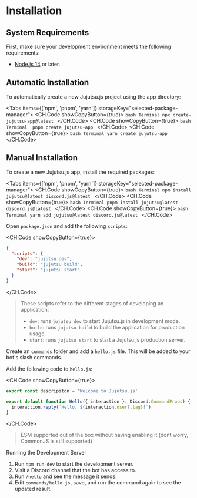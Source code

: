 
# Installation

## System Requirements

First, make sure your development environment meets the following requirements:

- [Node.js 14](https://nodejs.org/) or later.

## Automatic Installation

To automatically create a new Jujutsu.js project using the app directory:

<Tabs items={['npm', 'pnpm', 'yarn']} storageKey="selected-package-manager">
  <Tab>
    <CH.Code showCopyButton={true}>
    ```bash Terminal
    npx create-jujutsu-app@latest
    ```
    </CH.Code>
  </Tab>
  <Tab>
    <CH.Code showCopyButton={true}>
    ```bash Terminal 
    pnpm create jujutsu-app
    ```
    </CH.Code>
  </Tab>
  <Tab>
    <CH.Code showCopyButton={true}>
    ```bash Terminal
    yarn create jujutsu-app
    ```
    </CH.Code>
  </Tab>
</Tabs>

## Manual Installation

To create a new Jujutsu.js app, install the required packages:

<Tabs items={['npm', 'pnpm', 'yarn']} storageKey="selected-package-manager">
  <Tab>
    <CH.Code showCopyButton={true}>
    ```bash Terminal
    npm install jujutsu@latest discord.js@latest
    ```
    </CH.Code>
  </Tab>
  <Tab>
    <CH.Code showCopyButton={true}>
    ```bash Terminal
    pnpm install jujutsu@latest discord.js@latest
    ```
    </CH.Code>
  </Tab>
  <Tab>
    <CH.Code showCopyButton={true}>
    ```bash Terminal
    yarn add jujutsu@latest discord.js@latest
    ```
    </CH.Code>
  </Tab>
</Tabs>

Open `package.json` and add the following `scripts`:

<CH.Code showCopyButton={true}>
```json package.json
{
  "scripts": {
    "dev": "jujutsu dev",
    "build": "jujutsu build",
    "start": "jujutsu start"
  }
}
```
</CH.Code>


> These scripts refer to the different stages of developing an application:
> - `dev`: runs `jujutsu dev` to start Jujutsu.js in development mode.
> - `build`: runs `jujutsu build` to build the application for production usage.
> - `start`: runs `jujutsu start` to start a Jujutsu.js production server.

Create an `commands` folder and add a `hello.js` file. This will be added to your bot's slash commands.

Add the following code to `hello.js`:

<CH.Code showCopyButton={true}>
```javascript commands/hello.js
export const descripiton = 'Welcome to Jujutsu.js'

export default function Hello({ interaction }: Discord.CommandProps) {
  interaction.reply(`Hello, ${interaction.user?.tag}!`)
}
```
</CH.Code>

> ESM supported out of the box without having enabling it (dont worry, CommonJS is still supported)

Running the Development Server

1. Run `npm run dev` to start the development server.
2. Visit a Discord channel that the bot has access to.
3. Run `/hello` and see the message it sends.
4. Edit `commands/hello.js`, save, and run the command again to see the updated result.
